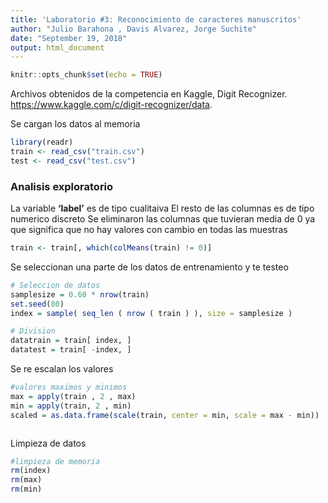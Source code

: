 ```yaml
---
title: 'Laboratorio #3: Reconocimiento de caracteres manuscritos'
author: "Julio Barahona , Davis Alvarez, Jorge Suchite"
date: "September 19, 2018"
output: html_document
---
```


```r
knitr::opts_chunk$set(echo = TRUE)
```
Archivos obtenidos de la competencia en Kaggle, Digit Recognizer. <https://www.kaggle.com/c/digit-recognizer/data>.

Se cargan los datos al memoria
```r
library(readr)
train <- read_csv("train.csv")
test <- read_csv("test.csv")
```

### Analisis exploratorio

La variable **'label'** es de tipo cualitaiva 
El resto de las columnas es de tipo numerico discreto
Se eliminaron las columnas que tuvieran media de 0 ya que significa que no hay valores con cambio en todas las muestras

```r
train <- train[, which(colMeans(train) != 0)]
```


Se seleccionan una parte de los datos de entrenamiento y te testeo

```r
# Seleccion de datos 
samplesize = 0.60 * nrow(train)
set.seed(80)
index = sample( seq_len ( nrow ( train ) ), size = samplesize )

# Division  
datatrain = train[ index, ]
datatest = train[ -index, ]

```

Se re escalan los valores 
```r
#valores maximos y minimos 
max = apply(train , 2 , max)
min = apply(train, 2 , min)
scaled = as.data.frame(scale(train, center = min, scale = max - min))


```

```r

```


Limpieza de datos
```r
#limpieza de memoria
rm(index)
rm(max)
rm(min)
```



